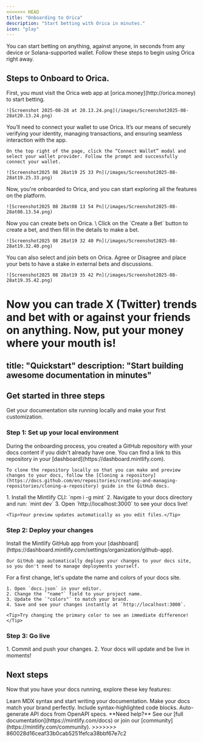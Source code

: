 ```yaml
---
<<<<<<< HEAD
title: "Onboarding to Orica"
description: "Start betting with Orica in minutes."
icon: "play"
---
```


You can start betting on anything, against anyone, in seconds from any device or Solana-supported wallet. Follow these steps to begin using Orica right away.

## Steps to Onboard to Orica.

<Steps>
  <Step title="Visit the Orica Web App">
    First, you must visit the Orica web app at [orica.money](http://orica.money) to start betting.

    ![Screenshot 2025-08-28 at 20.13.24.png](/images/Screenshot2025-08-28at20.13.24.png)
  </Step>
  <Step title="Connect Your Wallet" stepNumber={2}>
    You’ll need to connect your wallet to use Orica. It’s our means of securely verifying your identity, managing transactions, and ensuring seamless interaction with the app.

    On the top right of the page, click the “Connect Wallet” modal and select your wallet provider. Follow the prompt and successfully connect your wallet.

    ![Screenshot2025 08 28at19 25 33 Pn](/images/Screenshot2025-08-28at19.25.33.png)
  </Step>
  <Step title="You're Onboarded">
    Now, you're onboarded to Orica, and you can start exploring all the features on the platform.

    ![Screenshot2025 08 28at08 13 54 Pn](/images/Screenshot2025-08-28at08.13.54.png)
  </Step>
  <Step title="Create Bets on Orica">
    Now you can create bets on Orica. \
    Click on the `Create a Bet`   button to create a bet, and then fill in the details to make a bet.

    ![Screenshot2025 08 28at19 32 40 Pn](/images/Screenshot2025-08-28at19.32.40.png)
  </Step>
  <Step title="Join Bets on Orica">
    You can also select and join bets on Orica.  Agree or Disagree and place your bets to have a stake in external bets and discussions.

    ![Screenshot2025 08 28at19 35 42 Pn](/images/Screenshot2025-08-28at19.35.42.png)
  </Step>
</Steps>

Now you can trade X (Twitter) trends and bet with or against your friends on anything.  Now, put your money where your mouth is\!
=======
title: "Quickstart"
description: "Start building awesome documentation in minutes"
---

## Get started in three steps

Get your documentation site running locally and make your first customization.

### Step 1: Set up your local environment

<AccordionGroup>
  <Accordion icon="copy" title="Clone your docs locally">
    During the onboarding process, you created a GitHub repository with your docs content if you didn't already have one. You can find a link to this repository in your [dashboard](https://dashboard.mintlify.com).
    
    To clone the repository locally so that you can make and preview changes to your docs, follow the [Cloning a repository](https://docs.github.com/en/repositories/creating-and-managing-repositories/cloning-a-repository) guide in the GitHub docs.
  </Accordion>
  <Accordion icon="rectangle-terminal" title="Start the preview server">
    1. Install the Mintlify CLI: `npm i -g mint`
    2. Navigate to your docs directory and run: `mint dev`
    3. Open `http://localhost:3000` to see your docs live!
    
    <Tip>Your preview updates automatically as you edit files.</Tip>
  </Accordion>
</AccordionGroup>

### Step 2: Deploy your changes

<AccordionGroup>
  <Accordion icon="github" title="Install our GitHub app">
    Install the Mintlify GitHub app from your [dashboard](https://dashboard.mintlify.com/settings/organization/github-app).
    
    Our GitHub app automatically deploys your changes to your docs site, so you don't need to manage deployments yourself.
</Accordion>
<Accordion icon="palette" title="Update your site name and colors">
    For a first change, let's update the name and colors of your docs site.

    1. Open `docs.json` in your editor.
    2. Change the `"name"` field to your project name.
    3. Update the `"colors"` to match your brand.
    4. Save and see your changes instantly at `http://localhost:3000`.

    <Tip>Try changing the primary color to see an immediate difference!</Tip>
  </Accordion>
</AccordionGroup>

### Step 3: Go live

<Accordion icon="rocket" title="Publish your docs">
  1. Commit and push your changes.
  2. Your docs will update and be live in moments!
</Accordion>

## Next steps

Now that you have your docs running, explore these key features:

<CardGroup cols={2}>

<Card title="Write Content" icon="pen-to-square" href="/essentials/markdown">
  Learn MDX syntax and start writing your documentation.
</Card>

<Card title="Customize style" icon="palette" href="/essentials/settings">
  Make your docs match your brand perfectly.
</Card>

<Card title="Add code examples" icon="square-code" href="/essentials/code">
  Include syntax-highlighted code blocks.
</Card>

<Card title="API documentation" icon="code" href="/api-reference/introduction">
  Auto-generate API docs from OpenAPI specs.
</Card>

</CardGroup>

<Note>
  **Need help?** See our [full documentation](https://mintlify.com/docs) or join our [community](https://mintlify.com/community).
</Note>
>>>>>>> 860028d16ceaf33b0cab5251fefca38bbf67e7c2
